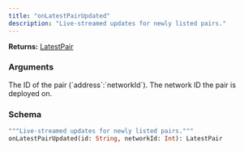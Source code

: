 ```yaml
---
title: "onLatestPairUpdated"
description: "Live-streamed updates for newly listed pairs."
---
```


**Returns:** [LatestPair](/api-reference/types/latestpair)

### Arguments

<ResponseField name="id" type="String">
  The ID of the pair (`address`:`networkId`).
</ResponseField>

<ResponseField name="networkId" type="Int">
  The network ID the pair is deployed on.
</ResponseField>

### Schema


```graphql 
"""Live-streamed updates for newly listed pairs."""
onLatestPairUpdated(id: String, networkId: Int): LatestPair
```

